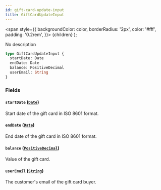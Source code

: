 ```yaml
---
id: gift-card-update-input
title: GiftCardUpdateInput
---
```


<span
style={{
      backgroundColor: color,
      borderRadius: '2px',
      color: '#fff',
      padding: '0.2rem',
    }}>
{children}
</span>
);

No description

```graphql
type GiftCardUpdateInput {
  startDate: Date
  endDate: Date
  balance: PositiveDecimal
  userEmail: String
}
```

### Fields

#### `startDate` ([`Date`](/api-reference/scalars/date.mdx))

Start date of the gift card in ISO 8601 format.

#### `endDate` ([`Date`](/api-reference/scalars/date.mdx))

End date of the gift card in ISO 8601 format.

#### `balance` ([`PositiveDecimal`](/api-reference/scalars/positive-decimal.mdx))

Value of the gift card.

#### `userEmail` ([`String`](/api-reference/scalars/string.mdx))

The customer's email of the gift card buyer.
